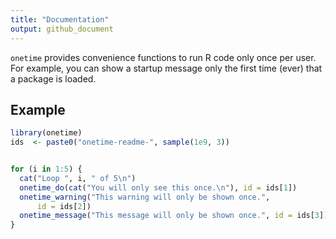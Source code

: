```yaml
---
title: "Documentation"
output: github_document
---
```


`onetime` provides convenience functions to run R code only once per user. For
example, you can show a startup message only the first time (ever) that a
package is loaded.

## Example

```r
library(onetime)
ids  <- paste0("onetime-readme-", sample(1e9, 3))


for (i in 1:5) {
  cat("Loop ", i, " of 5\n")
  onetime_do(cat("You will only see this once.\n"), id = ids[1])
  onetime_warning("This warning will only be shown once.", 
      id = ids[2])
  onetime_message("This message will only be shown once.", id = ids[3])
}
```
